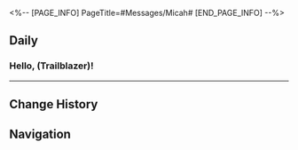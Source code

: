 <%-- [PAGE_INFO]
PageTitle=#Messages/Micah#
[END_PAGE_INFO] --%>
{{Messages Infobox
|id        = 154
|image     = NPC Micah Icon.png
|type      = NPC
|sender    = Micah
|signature = 
|faction   = Penacony
}}

==Daily==
===Hello, (Trailblazer)!===
{{Messages|text=
:'''Micah:''' Hello, (Trailblazer)!
:'''Micah:''' Great news! Just a few moments ago, Miss Kaimee's calculations showed that the memoria loss at Dreamflux Reef has stopped entirely.
:'''Micah:''' The work you've put into the Dreamscape is deeply appreciated. I can't thank you enough.
:{Choice} That's fantastic news!
::'''(Trailblazer):''' That's fantastic news! I'm sure Dreamflux Reef will recover soon enough
:{Choice} It was nothing
::'''(Trailblazer):''' All in a day's work for the Nameless
:'''Micah:''' Gallagher and Mikhail would've wanted to express their appreciation too, but I guess now I must convey it on their behalf.
:'''Micah:''' I remember when you all first arrived in Penacony, Gallagher was so nervous and hopeful after hearing of it. It's not every day that he gets that way.
:'''Micah:''' Don't let his laid-back demeanor deceive you. Every time he spoke with you, he'd carefully think through his words beforehand.
:'''Micah:''' Mikhail was the same way. If he could see how outstanding the younger generation is, he'd be thrilled.
:{Choice} Is that so...
::'''(Trailblazer):''' I didn't expect to see that side of Mr. Gallagher!
::'''(Trailblazer):''' If only they were still here...
:{Choice} That's truly unfortunate...
::'''(Trailblazer):''' Their dream has come true, but they can no longer see it themselves...
::'''(Trailblazer):''' That's truly unfortunate...
:'''Micah:''' But there's no need to feel so down about it.
:'''Micah:''' Mikhail's wish has been fulfilled, and Gallagher kept his promise after a long and seemingly endless wait.
:'''Micah:''' The dream shouldn't rest on the shoulders of one person when it's a vision we all share.
:'''Micah:''' From Mikhail's grandfather, to Mikhail, to Gallagher, and now to you guys...
:'''Micah:''' They may have left us, but the dream of the Nameless continues to thrive. That's the greatest solace we can offer them.
:'''Micah:''' Eventually, you'll embark on a new journey. When you do, may you connect with more worlds and carry the dream of trailblazing across the Cosmos.
:'''Micah:''' Please take this token of our appreciation.
}}
----

==Change History==
{{Change History|2.3}}

==Navigation==
{{Messages Navbox}}